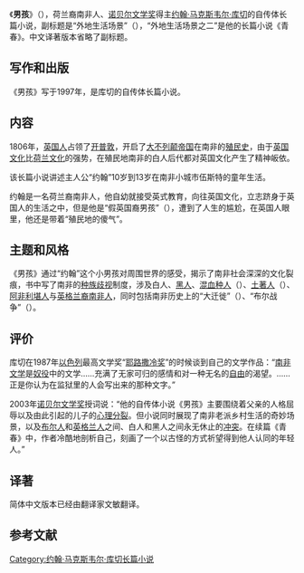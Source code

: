 {{otheruses|subject=约翰·马克斯韦尔·库切的长篇小说《男孩》|other=其他同名条目|男孩}}

《'''男孩'''》（{{lang-en|'''Boyhood: Scenes from Provincial Life'''}}），荷兰裔南非人、[[诺贝尔文学奖|诺贝尔文学奖]]得主[[约翰·马克斯韦尔·库切|约翰·马克斯韦尔·库切]]的自传体长篇小说，副标题是“外地生活场景”（{{lang-en|Scenes from Provincial Life}}），“外地生活场景之二”是他的长篇小说《青春》。中文译著版本省略了副标题。{{r|duck|page=1-4}}

==写作和出版==
《男孩》写于1997年，是库切的自传体长篇小说。{{r|duck|page=1-4}}

==内容==
1806年，[[英国人|英国人]]占领了[[开普敦|开普敦]]，开启了[[大不列颠帝国|大不列颠帝国]]在南非的[[殖民地|殖民史]]，由于[[英国文化|英国文化]]比[[荷兰文化|荷兰文化]]的强势，在殖民地南非的白人后代都对英国文化产生了精神皈依。

该长篇小说讲述主人公“约翰”10岁到13岁在南非小城市伍斯特的童年生活。

约翰是一名荷兰裔南非人，他自幼就接受英式教育，向往英国文化，立志跻身于英国人的生活之中，但是他是“假英国裔男孩”（{{lang-en|false English boy}}），遭到了人生的尴尬，在英国人眼里，他还是带着“殖民地的傻气”。

==主题和风格==
《男孩》通过“约翰”这个小男孩对周围世界的感受，揭示了南非社会深深的文化裂痕，书中写了南非的[[种族歧视|种族歧视]]制度，涉及白人、[[黑人|黑人]]、[[混血种人|混血种人]]（{{lang-en|Coloured}}）、[[土著人|土著人]]（{{lang-en|Native}}）、[[阿非利堪人|阿非利堪人]]与[[英格兰裔南非人|英格兰裔南非人]]，同时包括南非历史上的“大迁徙”（{{lang-en|Great Trek}}）、“布尔战争”（{{lang-en|Boer War}}）。{{r|duck|page=179-182}}

==评价==
库切在1987年[[以色列|以色列]]最高文学奖“[[耶路撒冷奖|耶路撒冷奖]]”的时候谈到自己的文学作品：“[[南非文学|南非文学]]是[[奴役|奴役]]中的文学……充满了无家可归的感情和对一种无名的[[自由|自由]]的渴望。……正是你认为在监狱里的人会写出来的那种文字。”{{r|sheep|page=180-182}}

2003年[[诺贝尔文学奖|诺贝尔文学奖]]授词说：“他的自传体小说《男孩》主要围绕着父亲的人格屈辱以及由此引起的儿子的[[心理分裂|心理分裂]]。但小说同时展现了南非老派乡村生活的奇妙场景，以及[[布尔人|布尔人]]和[[英格兰人|英格兰人]]之间、白人和黑人之间永无休止的[[种族歧视|冲突]]。在续篇《青春》中，作者冷酷地剖析自己，刻画了一个以古怪的方式祈望得到他人认同的年轻人。”{{r|sheep|page=183-185}}

==译著==
简体中文版本已经由翻译家文敏翻译。{{r|duck|page=1}}

==参考文献==
{{reflist|refs=
<ref name="sheep">{{cite book |author=约翰·马克斯韦尔·库切 |title=《青春》|year=2004-04-01 |publisher=浙江文艺出版社 |location=杭州市 |isbn=7-5339-1937-8}}</ref>
<ref name="duck">{{cite book |author=约翰·马克斯韦尔·库切 |title=《男孩》|url=https://archive.org/details/nanhaiboyhood0000coet |year=2006-06-01 |publisher=浙江文艺出版社 |location=杭州市 |isbn=7-5339-2303-0}}</ref>
}}

{{约翰·马克斯韦尔·库切作品}}
{{Authority control}}
{{DEFAULTSORT:N男}}
[[Category:约翰·马克斯韦尔·库切长篇小说|Category:约翰·马克斯韦尔·库切长篇小说]]